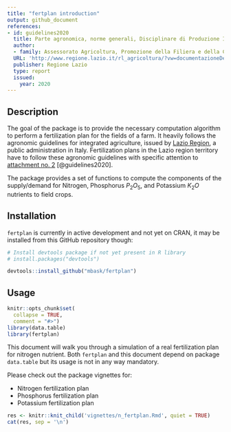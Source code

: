 ```yaml
---
title: "fertplan introduction"
output: github_document
references:
- id: guidelines2020
  title: Parte agronomica, norme generali, Disciplinare di Produzione Integrata della Regione Lazio - SQNPI
  author:
  - family: Assessorato Agricoltura, Promozione della Filiera e della Cultura del Cibo, Ambiente e Risorse Naturali
  URL: 'http://www.regione.lazio.it/rl_agricoltura/?vw=documentazioneDettaglio&id=52065'
  publisher: Regione Lazio
  type: report
  issued:
    year: 2020
---
```


## Description

The goal of the package is to provide the necessary computation algorithm to perform a fertilization plan for the fields of a farm. It heavily follows the agronomic guidelines for integrated agriculture, issued by [Lazio Region](https://www.regione.lazio.it/rl_agricoltura/?vw=contenutidettaglio&id=164 "Web-site of Lazio Region (in italian)"), a public administration in Italy.
Fertilization plans in the Lazio region territory have to follow these agronomic guidelines with specific attention to [attachment no. 2](http://www.regione.lazio.it/binary/rl_main/tbl_documenti/AGC_DD_G01782_24_02_2020_Allegato1.pdf "PDF file of the Attachment 2 of the guidelines") [@guidelines2020].

The package provides a set of functions to compute the components of the supply/demand for Nitrogen, Phosphorus $P_2O_5$, and Potassium $K_2O$ nutrients to field crops.


## Installation

`fertplan` is currently in active development and not yet on CRAN, it may be installed from this GitHub repository though:

```r
# Install devtools package if not yet present in R library
# install.packages("devtools")

devtools::install_github("mbask/fertplan")
```


## Usage

```r
knitr::opts_chunk$set(
  collapse = TRUE,
  comment = "#>")
library(data.table)
library(fertplan)
```

This document will walk you through a simulation of a real fertilization plan for nitrogen nutrient. Both `fertplan` and this document depend on package `data.table` but its usage is not in any way mandatory.

Please check out the package vignettes for:

  * Nitrogen fertilization plan
  * Phosphorus fertilization plan
  * Potassium fertilization plan


```r
res <- knitr::knit_child('vignettes/n_fertplan.Rmd', quiet = TRUE)
cat(res, sep = '\n')
```


